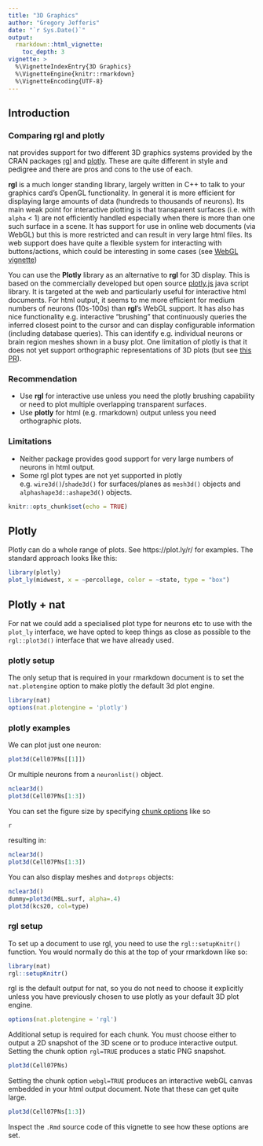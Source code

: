 ```yaml
---
title: "3D Graphics"
author: "Gregory Jefferis"
date: "`r Sys.Date()`"
output: 
  rmarkdown::html_vignette:
    toc_depth: 3
vignette: >
  %\VignetteIndexEntry{3D Graphics}
  %\VignetteEngine{knitr::rmarkdown}
  %\VignetteEncoding{UTF-8}
---
```


## Introduction
### Comparing rgl and plotly
nat provides support for two different 3D graphics systems provided by the CRAN
packages [rgl](https://cran.r-project.org/package=rgl) and
[plotly](https://cran.r-project.org/package=plotly). These are quite different 
in style and pedigree and there are pros and cons to the use of each.

**rgl** is a much longer standing library, largely written in C++ to talk to your
graphics card's OpenGL functionality. In general it is more efficient for 
displaying large amounts of data (hundreds to thousands of neurons). Its main
weak point for interactive plotting is that transparent surfaces 
(i.e. with `alpha` < 1) are not efficiently handled especially when there 
is more than one such surface in a scene. It has
support for use in online web documents (via WebGL) but this is more restricted
and can result in very large html files. Its web support does have quite a 
flexible system for interacting with buttons/actions, which could be interesting
in some cases (see [WebGL vignette](https://cran.r-project.org/package=rgl/vignettes/WebGL.html))

You can use the **Plotly** library as an alternative to **rgl** for 3D display.
This is based on the commercially developed but open source 
[plotly.js](https://plot.ly/javascript/) java script library.
It is targeted at the web and particularly useful for interactive html documents.
For html output, it seems to me more efficient for medium numbers of neurons
(10s-100s) than **rgl**'s WebGL support. 
It has also has nice functionality e.g. interactive
"brushing" that continuously queries the inferred closest point to the cursor
and can display configurable information (including database queries). This can
identify e.g. individual neurons or brain region meshes shown in a busy plot.
One limitation of plotly is that it does not yet support orthographic
representations of 3D plots (but see [this PR](https://github.com/plotly/plotly.js/pull/3550)).

### Recommendation

* Use **rgl** for interactive use unless you need the plotly brushing capability
  or need to plot multiple overlapping transparent surfaces.
* Use **plotly** for html (e.g. rmarkdown) output unless you need orthographic 
  plots.

### Limitations

* Neither package provides good support for very large numbers of neurons in
  html output.
* Some rgl plot types are not yet supported in plotly e.g. `wire3d()`/`shade3d()`
  for surfaces/planes as `mesh3d()` objects and `alphashape3d::ashape3d()` objects.

```r
knitr::opts_chunk$set(echo = TRUE)
```

## Plotly
Plotly can do a whole range of plots. See https://plot.ly/r/ for examples. The
standard approach looks like this:

```r
library(plotly)
plot_ly(midwest, x = ~percollege, color = ~state, type = "box")
```

## Plotly + nat

For nat we could add a specialised plot type for neurons etc to use with the
`plot_ly` interface, we have opted to keep things as close as possible to the 
`rgl::plot3d()` interface that we have already used.

### plotly setup

The only setup that is required in your rmarkdown document is to set the 
`nat.plotengine` option to make plotly the default 3d plot engine.
```r
library(nat)
options(nat.plotengine = 'plotly')
```

### plotly examples
We can plot just one neuron:

```r
plot3d(Cell07PNs[[1]])
```

Or multiple neurons from a `neuronlist()` object.

```r
nclear3d()
plot3d(Cell07PNs[1:3])
```

You can set the figure size by specifying [chunk options](https://yihui.name/knitr/options/#plots) like so

```
{r, fig.width=6, fig.height=4}
```

resulting in:
```r
nclear3d()
plot3d(Cell07PNs[1:3])
```

You can also display meshes and `dotprops` objects:

```r
nclear3d()
dummy=plot3d(MBL.surf, alpha=.4)
plot3d(kcs20, col=type)
```

### rgl setup

To set up a document to use rgl, you need to use the `rgl::setupKnitr()` 
function. You would normally do this at the top of your rmarkdown like so:

```r
library(nat)
rgl::setupKnitr()
```

rgl is the default output for nat, so you do not need to choose it explicitly
unless you have previously chosen to use plotly as your default 3D plot engine.

```r
options(nat.plotengine = 'rgl')

```

Additional setup is required for each chunk. You must choose either to output a
2D snapshot of the 3D scene or to produce interactive output. Setting the chunk
option `rgl=TRUE` produces a static PNG snapshot.

```r
plot3d(Cell07PNs)
```

Setting the chunk option `webgl=TRUE` produces an interactive webGL canvas
embedded in your html output document. Note that these can get quite large.

```r
plot3d(Cell07PNs[1:3])
```

Inspect the `.Rmd` source code of this vignette to see how these options are set.
